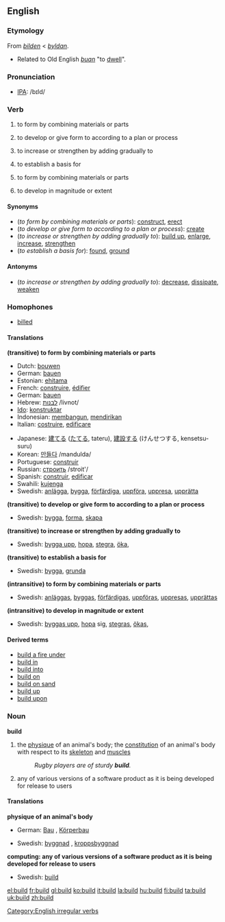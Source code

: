 ==English==

===Etymology===
From {{ME.}} ''[[bilden]]'' < {{OE.}} ''[[byldan]]''.
*Related to Old English ''[[buan]]'' "to [[dwell]]".

===Pronunciation===
*[[w:IPA|IPA]]: /bɪld/

===Verb===
[[Category:English irregular verbs]]
{{en-verb2|'''build'''|'''[[builds]]'''|'''[[built]]'''|'''[[built]]'''|'''[[building]]'''}}
#{{transitive}} to form by combining materials or parts
#{{transitive}} to develop or give form to according to a plan or process
#{{transitive}} to increase or strengthen by adding gradually to
#{{transitive}} to establish a basis for
#{{intransitive}} to form by combining materials or parts
#{{intransitive}} to develop in magnitude or extent

====Synonyms====
*(''to form by combining materials or parts''): [[construct]], [[erect]]
*(''to develop or give form to according to a plan or process''): [[create]]
*(''to increase or strengthen by adding gradually to''): [[build up]], [[enlarge]], [[increase]], [[strengthen]]
*(''to establish a basis for''): [[found]], [[ground]]

====Antonyms====
*(''to increase or strengthen by adding gradually to''): [[decrease]], [[dissipate]], [[weaken]]

===Homophones===
* [[billed]]

====Translations====
'''(transitive) to form by combining materials or parts'''
{{top}}
*Dutch: [[bouwen]]
*German: [[bauen]]
*Estonian: [[ehitama]]
*French: [[construire]], [[édifier]]
*German: [[bauen]]
*Hebrew: [[לבנות|לבנות]] /livnot/
*[[Ido]]: [[konstruktar]]
*Indonesian: [[bangun|membangun]], [[diri|mendirikan]]
*Italian: [[costruire]], [[edificare]]
{{mid}}
*Japanese: [[建てる]] ([[たてる]], tateru), [[建設]]する (けんせつする, kensetsu-suru)
*Korean: [[만들다]] /mandulda/
*Portuguese: [[construir]]
*Russian: [[строить]] /stroit'/
*Spanish: [[construir]], [[edificar]]
*Swahili: [[kujenga]]
*Swedish: [[anlägga]], [[bygga]], [[förfärdiga]], [[uppföra]], [[uppresa]], [[upprätta]]
{{bottom}}

'''(transitive) to develop or give form to according to a plan or process'''
{{top}}
{{mid}}
*Swedish: [[bygga]], [[forma]], [[skapa]]
{{bottom}}

'''(transitive) to increase or strengthen by adding gradually to'''
{{top}}
{{mid}}
*Swedish: [[bygga upp]], [[hopa]], [[stegra]], [[öka]], 
{{bottom}}

'''(transitive) to establish a basis for'''
{{top}}
{{mid}}
*Swedish: [[bygga]], [[grunda]]
{{bottom}}

'''(intransitive) to form by combining materials or parts'''
{{top}}
{{mid}}
*Swedish: [[anläggas]], [[byggas]], [[förfärdigas]], [[uppföras]], [[uppresas]], [[upprättas]]
{{bottom}}

'''(intransitive) to develop in magnitude or extent'''
{{top}}
{{mid}}
*Swedish: [[byggas upp]], [[hopa]] sig, [[stegras]], [[ökas]], 
{{bottom}}

====Derived terms====
*[[build a fire under]]
*[[build in]]
*[[build into]]
*[[build on]]
*[[build on sand]]
*[[build up]]
*[[build upon]]

===Noun===
'''build'''
# the [[physique]] of an animal's body; the [[constitution]] of an animal's body with respect to its [[skeleton]] and [[muscle]]s
#:''Rugby players are of sturdy '''build'''.''
# {{computing}} any of various versions of a software product as it is being developed for release to users

====Translations====
'''physique of an animal's body'''
{{top}}
*German: [[Bau]] {{m}}, [[Körperbau]] {{m}}
{{mid}}
*Swedish: [[byggnad]] {{c}}, [[kroppsbyggnad]] {{c}}
{{bottom}}

'''computing: any of various versions of a software product as it is being developed for release to users'''
{{top}}
{{mid}}
*Swedish: [[build#Swedish|build]] {{c}}
{{bottom}}

[[el:build]]
[[fr:build]]
[[gl:build]]
[[ko:build]]
[[it:build]]
[[la:build]]
[[hu:build]]
[[fi:build]]
[[ta:build]]
[[uk:build]]
[[zh:build]]